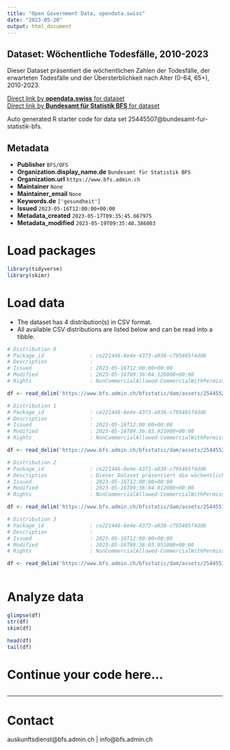```yaml
---
title: "Open Government Data, opendata.swiss"
date: "2023-05-20"
output: html_document
---
```


## Dataset: Wöchentliche Todesfälle, 2010-2023

Dieser Dataset präsentiert die wöchentlichen Zahlen der Todesfälle, der erwarteten Todesfälle und der Übersterblichkeit nach Alter (0-64, 65+), 2010-2023.

[Direct link by **opendata.swiss** for dataset](https://opendata.swiss/de/dataset/wochentliche-todesfalle-2010-2023)<br>
[Direct link by **Bundesamt für Statistik BFS** for dataset](https://www.bfs.admin.ch/asset/de/ts-d-14.03.04.03-wr)

Auto generated R starter code for data set 25445507@bundesamt-fur-statistik-bfs.

## Metadata

- **Publisher** `BFS/OFS`
- **Organization.display_name.de** `Bundesamt für Statistik BFS`
- **Organization.url** `https://www.bfs.admin.ch`
- **Maintainer** `None`
- **Maintainer_email** `None`
- **Keywords.de** `['gesundheit']`
- **Issued** `2023-05-16T12:00:00+00:00`
- **Metadata_created** `2023-05-17T09:35:45.667975`
- **Metadata_modified** `2023-05-19T09:35:48.386003`


# Load packages

```r

library(tidyverse)
library(skimr)

```

# Load data

-   The dataset has 4 distribution(s) in CSV format.
-   All available CSV distributions are listed below and can be read into a tibble.

```r

# Distribution 0
# Package_id               : ce221446-8e4e-4373-a038-c795465f4dd6
# Description              : 
# Issued                   : 2023-05-16T12:00:00+00:00
# Modified                 : 2023-05-16T09:36:04.126000+00:00
# Rights                   : NonCommercialAllowed-CommercialWithPermission-ReferenceRequired

df <- read_delim('https://www.bfs.admin.ch/bfsstatic/dam/assets/25445520/master')

# Distribution 1
# Package_id               : ce221446-8e4e-4373-a038-c795465f4dd6
# Description              : 
# Issued                   : 2023-05-16T12:00:00+00:00
# Modified                 : 2023-05-16T09:36:03.921000+00:00
# Rights                   : NonCommercialAllowed-CommercialWithPermission-ReferenceRequired

df <- read_delim('https://www.bfs.admin.ch/bfsstatic/dam/assets/25445525/master')

# Distribution 2
# Package_id               : ce221446-8e4e-4373-a038-c795465f4dd6
# Description              : Dieser Dataset präsentiert die wöchentlichen Zahlen der Todesfälle, der erwarteten Todesfälle und der Übersterblichkeit nach Alter (0-64, 65+), 2010-2023.
# Issued                   : 2023-05-16T12:00:00+00:00
# Modified                 : 2023-05-16T09:36:04.012000+00:00
# Rights                   : NonCommercialAllowed-CommercialWithPermission-ReferenceRequired

df <- read_delim('https://www.bfs.admin.ch/bfsstatic/dam/assets/25445514/master')

# Distribution 3
# Package_id               : ce221446-8e4e-4373-a038-c795465f4dd6
# Description              : 
# Issued                   : 2023-05-16T12:00:00+00:00
# Modified                 : 2023-05-16T09:36:03.951000+00:00
# Rights                   : NonCommercialAllowed-CommercialWithPermission-ReferenceRequired

df <- read_delim('https://www.bfs.admin.ch/bfsstatic/dam/assets/25445530/master')



```

# Analyze data

```r

glimpse(df)
str(df)
skim(df)

head(df)
tail(df)

```

# Continue your code here...

```r

```

------------------------------------------------------------------------

# Contact

auskunftsdienst@bfs.admin.ch | info@bfs.admin.ch
